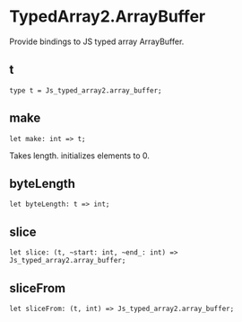 # TypedArray2.ArrayBuffer

<Intro>

Provide bindings to JS typed array ArrayBuffer.

</Intro>

## t

```re sig
type t = Js_typed_array2.array_buffer;
```

## make

```re sig
let make: int => t;
```

Takes length. initializes elements to 0.


## byteLength

```re sig
let byteLength: t => int;
```

## slice

```re sig
let slice: (t, ~start: int, ~end_: int) => Js_typed_array2.array_buffer;
```

## sliceFrom

```re sig
let sliceFrom: (t, int) => Js_typed_array2.array_buffer;
```
